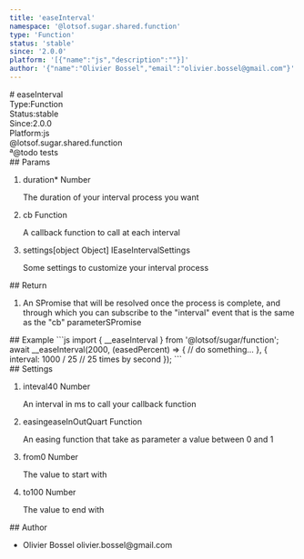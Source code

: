 ```yaml
---
title: 'easeInterval'
namespace: '@lotsof.sugar.shared.function'
type: 'Function'
status: 'stable'
since: '2.0.0'
platform: '[{"name":"js","description":""}]'
author: '{"name":"Olivier Bossel","email":"olivier.bossel@gmail.com"}'
---
```

<div class="docmap-mdx">
# easeInterval
<div class="_metas">
<div class="_type"><span class="_type-label">Type:</span><span class="_type-value">Function</span></div>
<div class="_status"><span class="_status-label">Status:</span><span class="_status-value -stable">stable</span></div>
<div class="_since"><span class="_since-label">Since:</span><span class="_since-value">2.0.0</span></div>
<div class="_platform"><span class="_platform-label">Platform:</span><span class="_platform-value -js">js</span></div>
</div>
<div class="_namespace">@lotsof.sugar.shared.function</div>
<div class="_description">
ª@todo      tests
</div>
<div class="_params">
## Params
<ol class="_list">
<li class="_item">
<span class="_name">duration<span class="_required">*</span></span><span class="_default"></span> <span class="_type">Number</span>
<p class="_description">The duration of your interval process you want</p>
</li>
<li class="_item">
<span class="_name">cb</span><span class="_default"></span> <span class="_type">Function</span>
<p class="_description">A callback function to call at each interval</p>
</li>
<li class="_item">
<span class="_name">settings</span><span class="_default">&lsqb;object Object&rsqb;</span> <span class="_type">IEaseIntervalSettings</span>
<p class="_description">Some settings to customize your interval process</p>
</li>
</ol>
</div>
<div class="_return">
## Return
<ol class="_list">
<li class="_item">
<span class="_description">An SPromise that will be resolved once the process is complete, and through which you can subscribe to the "interval" event that is the same as the "cb" parameter</span><span class="_default"></span><span class="_type">SPromise</span>
</li>
</ol>
</div>
<div class="_examples">
## Example
```js
import { __easeInterval } from '@lotsof/sugar/function';
await __easeInterval(2000, (easedPercent) => {
     // do something...
}, {
     interval: 1000 / 25 // 25 times by second
});
```
</div>
<div class="_settings">
## Settings
<ol class="_list">
<li class="_item">
<span class="_name">inteval</span><span class="_default">40</span> <span class="_type">Number</span>
<p class="_description">An interval in ms to call your callback function</p>
</li>
<li class="_item">
<span class="_name">easing</span><span class="_default">easeInOutQuart</span> <span class="_type">Function</span>
<p class="_description">An easing function that take as parameter a value between 0 and 1</p>
</li>
<li class="_item">
<span class="_name">from</span><span class="_default">0</span> <span class="_type">Number</span>
<p class="_description">The value to start with</p>
</li>
<li class="_item">
<span class="_name">to</span><span class="_default">100</span> <span class="_type">Number</span>
<p class="_description">The value to end with</p>
</li>
</ol>
</div>
<div class="_author">
## Author
<ul class="_list">
<li class="_item">
<span class="_name">Olivier Bossel</span>
<span class="_email">olivier.bossel@gmail.com</span>
</li>
</ul>
</div>
</div>